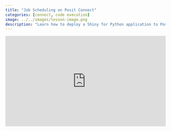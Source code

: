 ```yaml
---
title: "Job Scheduling on Posit Connect"
categories: [connect, code execution]
image: ../../images/lesson-image.png
description: "Learn how to deploy a Shiny for Python application to Posit Connect using the `rsconnect-python` command line interface."
---
```


<div class="wistia_responsive_padding" style="padding:56.25% 0 0 0;position:relative;"><div class="wistia_responsive_wrapper" style="height:100%;left:0;position:absolute;top:0;width:100%;"><iframe src="https://fast.wistia.net/embed/iframe/lkag4gx5x1?seo=true&videoFoam=true" title="Job Scheduling on PCT Video" allow="autoplay; fullscreen" allowtransparency="true" frameborder="0" scrolling="no" class="wistia_embed" name="wistia_embed" msallowfullscreen width="100%" height="100%"></iframe></div></div>
<script src="https://fast.wistia.net/assets/external/E-v1.js" async></script>
